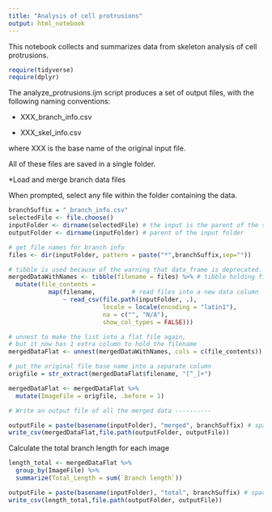 ```yaml
---
title: "Analysis of cell protrusions"
output: html_notebook
---
```


This notebook collects and summarizes data from skeleton analysis of cell protrusions.

```r
require(tidyverse)
require(dplyr)

```

The analyze_protrusions.ijm script produces a set of output files, with the following naming conventions:

-   XXX_branch_info.csv

-   XXX_skel_info.csv

where XXX is the base name of the original input file.

All of these files are saved in a single folder.

*Load and merge branch data files

When prompted, select any file within the folder containing the data.

```r

branchSuffix = "_branch_info.csv"
selectedFile <- file.choose()
inputFolder <- dirname(selectedFile) # the input is the parent of the selected file
outputFolder <- dirname(inputFolder) # parent of the input folder

# get file names for branch info
files <- dir(inputFolder, pattern = paste("*",branchSuffix,sep=""))

# tibble is used because of the warning that data_frame is deprecated.
mergedDataWithNames <- tibble(filename = files) %>% # tibble holding file names
  mutate(file_contents =
           map(filename,          # read files into a new data column
               ~ read_csv(file.path(inputFolder, .),
                          locale = locale(encoding = "latin1"),
                          na = c("", "N/A"),
                          show_col_types = FALSE)))

# unnest to make the list into a flat file again,
# but it now has 1 extra column to hold the filename
mergedDataFlat <- unnest(mergedDataWithNames, cols = c(file_contents))

# put the original file base name into a separate column
origfile = str_extract(mergedDataFlat$filename, "[^_]+")

mergedDataFlat <- mergedDataFlat %>%
  mutate(ImageFile = origfile, .before = 1)

# Write an output file of all the merged data ----------

outputFile = paste(basename(inputFolder), "merged", branchSuffix) # spaces will be inserted
write_csv(mergedDataFlat,file.path(outputFolder, outputFile))


```

Calculate the total branch length for each image

```r
length_total <- mergedDataFlat %>%
  group_by(ImageFile) %>%
  summarize(Total_Length = sum(`Branch length`))

outputFile = paste(basename(inputFolder), "total", branchSuffix) # spaces will be inserted
write_csv(length_total,file.path(outputFolder, outputFile))

```

